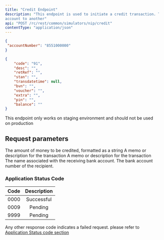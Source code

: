 ---
title: "Credit Endpoint"
description: "This endpoint is used to initiate a credit transaction. This request transfers funds from one bank
account to another"
api: "POST /rc/rest/common/simulators/nip/credit"
contentType: "application/json"
---



<RequestExample>

```json Request
{
 "accountNumber": "8551000000"   
}
```
</RequestExample>

<ResponseExample>

```json Response
{
    "code": "91",
    "desc": "",
    "retRef": "",
    "stan": "",
    "transdatetime": null,
    "bvn": "",
    "voucher": "",
    "extra": "",
    "pin": "",
    "balance": ""
}

```

</ResponseExample>

<Warning>This endpoint only works on staging environment and should not be used on production</Warning>

## Request parameters

<ParamField body="amount" type="number" required>
The amount of money to be credited, formatted as a string 
</ParamField>

<ParamField body="memo" type="string" optional>
A memo or description for the transaction
</ParamField>

<ParamField body="memo" type="string" optional>
A memo or description for the transaction
</ParamField>

<ParamField body="accountName" type="string" required>
The name associated with the receiving bank account. 
</ParamField>

<ParamField body="accountNumber" type="string" required>
  The bank account number of the recipient. 
</ParamField>

### Application Status Code

| Code | Description |
| ---- | :---------: |
| 0000 | Successful  |
| 0009 |   Pending   |
| 9999 |   Pending   |

Any other response code indicates a failed request. please refer to [Application Status code
section](../../response-codes/application-status-codes)


